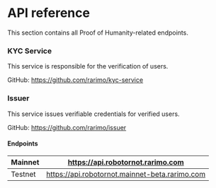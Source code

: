 # API reference

This section contains all Proof of Humanity-related endpoints.

### KYC Service

This service is responsible for the verification of users.

GitHub: https://github.com/rarimo/kyc-service

<!-- TODO: add docs -->

### Issuer

This service issues verifiable credentials for verified users.

GitHub: https://github.com/rarimo/issuer

<!-- TODO: add docs -->

#### Endpoints

| Mainnet | https://api.robotornot.rarimo.com              |
| ------- | ---------------------------------------------- |
| Testnet | https://api.robotornot.mainnet-beta.rarimo.com |
